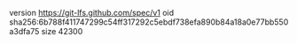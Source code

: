 version https://git-lfs.github.com/spec/v1
oid sha256:6b788f411747299c54ff317292c5ebdf738efa890b84a18a0e77bb550a3dfa75
size 42300
